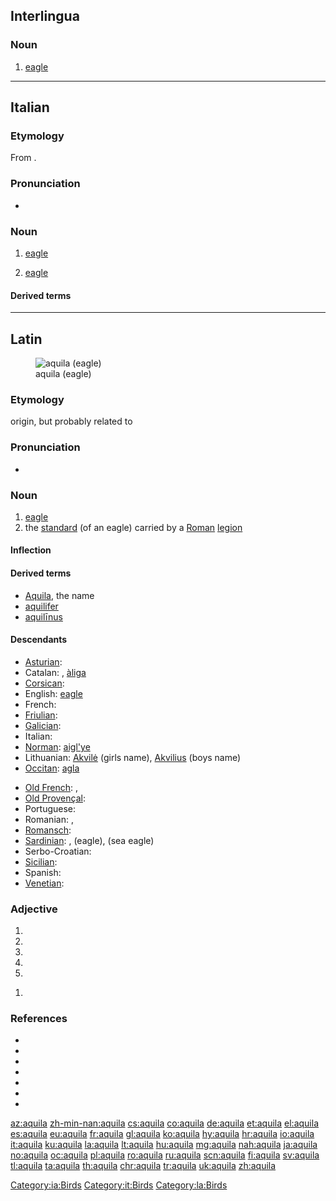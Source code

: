 {{also|Aquila|Áquila}}
==Interlingua==

===Noun===
{{ia-noun}}

# [[eagle]]

[[Category:ia:Birds]]

----

==Italian==

===Etymology===
From {{inh|it|la|aquila}}.

===Pronunciation===
* {{IPA|/ˈaːkwila/|lang=it}}

===Noun===
{{it-noun|f}}

# [[eagle]]
# {{lb|it|heraldry}} [[eagle]]

====Derived terms====
{{der3|{{l|it|aquila arpia}}
|{{l|it|aquila del Bonelli}}
|{{l|it|aquila gigante della Nuova Zelanda}}
|{{l|it|aquila di Haast}}
|{{l|it|aquila imperiale}}
|{{l|it|aquila di mare}}
|{{l|it|aquila di mare a coda bianca}}
|{{l|it|aquila di mare di Steller}}
|{{l|it|aquila di mare della testa bianca}}
|{{l|it|aquila pescatrice africana}}
|{{l|it|aquila pescatrice del Madagascar}}
|{{l|it|aquila reale}}
|{{l|it|aquila spiegata}}
|{{l|it|aquila urlatrice}}}}

[[Category:it:Birds]]

----

==Latin==
[[File:Bonelli's Eagle I IMG 3234.jpg|thumb|aquila (eagle)]]

===Etymology===
{{unk.|lang=la}} origin, but probably related to {{m|la|aquilus||blackish, the color of darkness}}

===Pronunciation===
* {{a|Classical}} {{IPA|/ˈa.kʷi.la/|lang=la}}

===Noun===
{{la-noun|aquila|aquilae|f|first}}

# [[eagle]]
# the [[standard]] (of an eagle) carried by a [[Roman]] [[legion]]

====Inflection====
{{la-decl-1st|aquil}}

====Derived terms====
* [[Aquila]], the name
* [[aquilifer]]
* [[aquilinus|aquilīnus]]

====Descendants====
{{top2}}
* [[Asturian]]: {{l|ast|águila}}
* Catalan: {{l|ca|àguila}}, [[àliga]]
* [[Corsican]]: {{l|co|acula}}
* English: [[eagle]]
* French: {{l|fr|aigle}}
* [[Friulian]]: {{l|fur|acuile}}
* [[Galician]]: {{l|gl|aguia}}
* Italian: {{l|it|aquila}}
* [[Norman]]: [[aigl'ye]]
* Lithuanian: [[Akvilė]] (girls name), [[Akvilius]] (boys name)
* [[Occitan]]: [[agla]]
{{mid2}}
* [[Old French]]: {{l|fro|aigle}}, {{l|fro|aille}}
* [[Old Provençal]]: {{l|pro|aigla}}
* Portuguese: {{l|pt|águia}}
* Romanian: {{l|ro|aceră}}, {{l|ro|acvilă}}
* [[Romansch]]: {{l|rm|evla}}
* [[Sardinian]]: {{l|sc|àbbila}}, {{l|sc|àchili}} (eagle), {{l|sc|achiliera}} (sea eagle)
* Serbo-Croatian: {{l|sh|ȃkvila}}
* [[Sicilian]]: {{l|scn|àcula}}
* Spanish: {{l|es|águila}}
* [[Venetian]]: {{l|vec|àquiła}}
{{bottom}}

===Adjective===
{{la-adj-form|aquila}}

# {{inflection of|aquilus||nom|f|s|lang=la}}
# {{inflection of|aquilus||nom|n|p|lang=la}}
# {{inflection of|aquilus||acc|n|p|lang=la}}
# {{inflection of|aquilus||voc|f|s|lang=la}}
# {{inflection of|aquilus||voc|n|p|lang=la}}

{{la-adj-form|aquilā}}

# {{inflection of|aquilus||abl|f|s|lang=la}}

===References===
* {{R:L&S}}
* {{R:Elementary Lewis}}
* {{R:du Cange}}
* {{R:Gaffiot}}
* {{R:Peck}}
* {{R:Smith's Persons}}
* {{R:Smith's Antiquities}}

[[Category:la:Birds]]

[[az:aquila]]
[[zh-min-nan:aquila]]
[[cs:aquila]]
[[co:aquila]]
[[de:aquila]]
[[et:aquila]]
[[el:aquila]]
[[es:aquila]]
[[eu:aquila]]
[[fr:aquila]]
[[gl:aquila]]
[[ko:aquila]]
[[hy:aquila]]
[[hr:aquila]]
[[io:aquila]]
[[it:aquila]]
[[ku:aquila]]
[[la:aquila]]
[[lt:aquila]]
[[hu:aquila]]
[[mg:aquila]]
[[nah:aquila]]
[[ja:aquila]]
[[no:aquila]]
[[oc:aquila]]
[[pl:aquila]]
[[ro:aquila]]
[[ru:aquila]]
[[scn:aquila]]
[[fi:aquila]]
[[sv:aquila]]
[[tl:aquila]]
[[ta:aquila]]
[[th:aquila]]
[[chr:aquila]]
[[tr:aquila]]
[[uk:aquila]]
[[zh:aquila]]